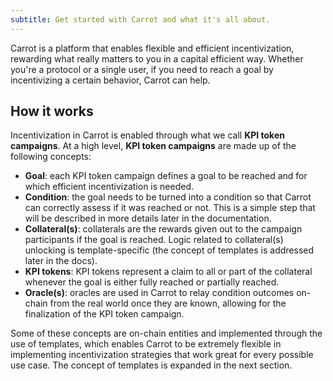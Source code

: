```yaml
---
subtitle: Get started with Carrot and what it's all about.
---
```


Carrot is a platform that enables flexible and efficient incentivization,
rewarding what really matters to you in a capital efficient way. Whether you're
a protocol or a single user, if you need to reach a goal by incentivizing a
certain behavior, Carrot can help.

## How it works

Incentivization in Carrot is enabled through what we call **KPI token
campaigns**. At a high level, **KPI token campaigns** are made up of the
following concepts:

-   **Goal**: each KPI token campaign defines a goal to be reached and for which
    efficient incentivization is needed.
-   **Condition**: the goal needs to be turned into a condition so that Carrot
    can correctly assess if it was reached or not. This is a simple step that
    will be described in more details later in the documentation.
-   **Collateral(s)**: collaterals are the rewards given out to the campaign
    participants if the goal is reached. Logic related to collateral(s)
    unlocking is template-specific (the concept of templates is addressed later
    in the docs).
-   **KPI tokens**: KPI tokens represent a claim to all or part of the
    collateral whenever the goal is either fully reached or partially reached.
-   **Oracle(s)**: oracles are used in Carrot to relay condition outcomes
    on-chain from the real world once they are known, allowing for the
    finalization of the KPI token campaign.

Some of these concepts are on-chain entities and implemented through the use of
templates, which enables Carrot to be extremely flexible in implementing
incentivization strategies that work great for every possible use case. The
concept of templates is expanded in the next section.
